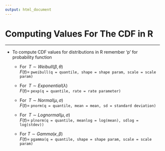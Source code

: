```yaml
---
output: html_document
---
```


# Computing Values For The CDF in R

<hr/>

-  To compute CDF values for distributions in R <focus>remember 'p' for probability function</focus>

    + For $\;T \sim Weibull(\beta,\theta)$<br>$F(t)=\;$`pweibull(q = quantile, shape = shape param, scale = scale param)`

    + For $\;T \sim Exponential(\lambda)$<br>$F(t)=\;$`pexp(q = quantile, rate = rate parameter)`

    + For $\;T \sim Normal(\mu,\sigma)$<br>$F(t)=\;$`pnorm(q = quantile, mean = mean, sd = standard deviation)`

    + For $\;T \sim Lognormal(\mu,\sigma)$<br>$F(t)=\;$`plnorm(q = quantile, meanlog = log(mean), sdlog = log(stdev))`

    + For $T \sim Gamma(\kappa,\beta)$<br>$F(t)=\;$`pgamma(q = quantile, shape = shape param, scale = scale param)`
